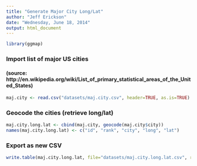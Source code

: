 ```yaml
---
title: "Generate Major City Long/Lat"
author: "Jeff Erickson"
date: "Wednesday, June 18, 2014"
output: html_document
---
```


```r
library(ggmap)
```

### Import list of major US cities
#### (source: http://en.wikipedia.org/wiki/List_of_primary_statistical_areas_of_the_United_States)
```r
maj.city <- read.csv("datasets/maj.city.csv", header=TRUE, as.is=TRUE)
```

### Geocode the cities (retrieve long/lat)
```r
maj.city.long.lat <- cbind(maj.city, geocode(maj.city$city))
names(maj.city.long.lat) <- c("id", "rank", "city", "long", "lat")
```

### Export as new CSV
```r
write.table(maj.city.long.lat, file="datasets/maj.city.long.lat.csv", row.names=FALSE, col.names=TRUE, sep=",")
```